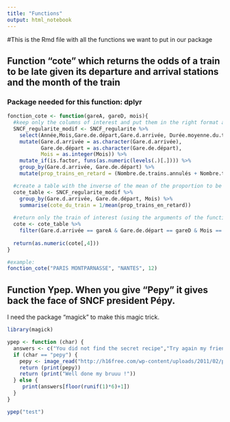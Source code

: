 ```yaml
---
title: "Functions"
output: html_notebook
---
```

#This is the Rmd file with all the functions we want to put in our package

## Function "cote" which returns the odds of a train to be late given its departure and arrival stations and the month of the train
### Package needed for this function: dplyr
```r
fonction_cote <- function(gareA, gareD, mois){
  #keep only the columns of interest and put them in the right format and add a column with the proportion of a train late for each month for each line
  SNCF_regularite_modif <- SNCF_regularite %>% 
    select(Année,Mois,Gare.de.départ,Gare.d.arrivée, Durée.moyenne.du.trajet..min., Nombre.de.circulations.prévues, Nombre.de.trains.annulés, Nombre.de.trains.en.retard.à.l.arrivée, Nombre.trains.en.retard...15min, Nombre.trains.en.retard...30min, Nombre.trains.en.retard...60min) %>%
    mutate(Gare.d.arrivée = as.character(Gare.d.arrivée),
           Gare.de.départ = as.character(Gare.de.départ),
           Mois = as.integer(Mois)) %>% 
    mutate_if(is.factor, funs(as.numeric(levels(.)[.]))) %>% 
    group_by(Gare.d.arrivée, Gare.de.départ) %>% 
    mutate(prop_trains_en_retard = (Nombre.de.trains.annulés + Nombre.trains.en.retard...15min)/Nombre.de.circulations.prévues)

  #create a table with the inverse of the mean of the proportion to be late for each line over each month
  cote_table <- SNCF_regularite_modif %>% 
    group_by(Gare.d.arrivée, Gare.de.départ, Mois) %>% 
    summarise(cote_du_train = 1/mean(prop_trains_en_retard))
  
  #return only the train of interest (using the arguments of the function)
  cote <- cote_table %>%
    filter(Gare.d.arrivée == gareA & Gare.de.départ == gareD & Mois == mois)
  
  return(as.numeric(cote[,4]))
}

#example:
fonction_cote("PARIS MONTPARNASSE", "NANTES", 12)
```

## Function Ypep. When you give "Pepy" it gives back the face of SNCF president Pépy. 
I need the package "magick" to make this magic trick.  

```r

library(magick)

ypep <- function (char) {
  answers <- c("You did not find the secret recipe","Try again my friend","Think SNCF PDG", "Why don't you try verlan ?", "Oops, wrong answer", "Ok i'll give you an advice try pepy")
  if (char == "pepy") {
    pepy <- image_read("http://h16free.com/wp-content/uploads/2011/02/pepy.jpg")
    return (print(pepy)) 
    return (print("Well done my bruuu !"))
  } else {
     print(answers[floor(runif(1)*6)+1])
  }
} 

ypep("test")

```

